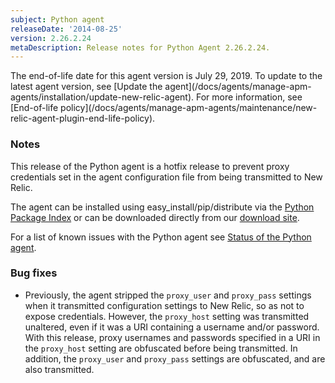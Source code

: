 ```yaml
---
subject: Python agent
releaseDate: '2014-08-25'
version: 2.26.2.24
metaDescription: Release notes for Python Agent 2.26.2.24.
---
```


<Callout variant="important">
  The end-of-life date for this agent version is July 29, 2019. To update to the latest agent version, see [Update the agent](/docs/agents/manage-apm-agents/installation/update-new-relic-agent). For more information, see [End-of-life policy](/docs/agents/manage-apm-agents/maintenance/new-relic-agent-plugin-end-life-policy).
</Callout>

### Notes

This release of the Python agent is a hotfix release to prevent proxy credentials set in the agent configuration file from being transmitted to New Relic.

The agent can be installed using easy_install/pip/distribute via the [Python Package Index](https://pypi.python.org/pypi/newrelic) or can be downloaded directly from our [download site](https://download.newrelic.com/python_agent/release/).

For a list of known issues with the Python agent see [Status of the Python agent](/docs/python/status-of-python-agent).

### Bug fixes

* Previously, the agent stripped the `proxy_user` and `proxy_pass` settings when it transmitted configuration settings to New Relic, so as not to expose credentials. However, the `proxy_host` setting was transmitted unaltered, even if it was a URI containing a username and/or password. With this release, proxy usernames and passwords specified in a URI in the `proxy_host` setting are obfuscated before being transmitted. In addition, the `proxy_user` and `proxy_pass` settings are obfuscated, and are also transmitted.
